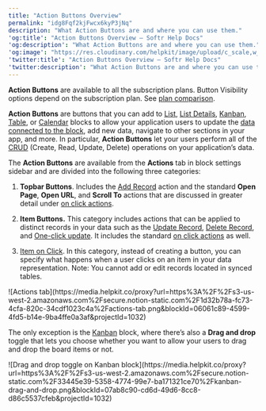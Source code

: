 ```yaml
---
title: "Action Buttons Overview"
permalink: "idg8Fqf2kjFwcx6kyP3jNq"
description: "What Action Buttons are and where you can use them."
'og:title': "Action Buttons Overview – Softr Help Docs"
'og:description': "What Action Buttons are and where you can use them."
'og:image': "https://res.cloudinary.com/helpkit/image/upload/c_scale,w_700,q_auto/v1674219840/softrdocs_meta_OG_Image_Url_258f31c013.png"
'twitter:title': "Action Buttons Overview – Softr Help Docs"
'twitter:description': "What Action Buttons are and where you can use them."
---
```

<Tip>**Action Buttons** are available to all the subscription plans. Button Visibility options depend on the subscription plan. See [plan comparison](https://www.softr.io/pricing). </Tip>

**Action Buttons** are buttons that you can add to [List](/building-blocks/vikC2AWEpQGkZd4jGyoVxo/list-block/pQhPYuA28VXr5tLLFBcbCU), [List Details](https://www.notion.so/19c85b4352da4f79bef36e82d78fc650), [Kanban](https://www.notion.so/3513ac5b44034e1093cf96231dde3997), [Table](https://www.notion.so/92aacbbfe80e41af8f43119403c2ffe7), or [Calendar](https://www.notion.so/cc2a9bc28a5a45a0be6385c5ba1b2dff) blocks to allow your application users to update the [data connected to the block](https://www.notion.so/4230abecf813402aa2926466c313290a), add new data, navigate to other sections in your app, and more. In particular, **Action Buttons** let your users perform all of the [CRUD](https://developer.mozilla.org/en-US/docs/Glossary/CRUD) (Create, Read, Update, Delete) operations on your application’s data.

The **Action Buttons** are available from the **Actions** tab in block settings sidebar and are divided into the following three categories:

1. **Topbar Buttons**. Includes the [Add Record](/actions/ntEfT9zSJk6aY54G6W5KGU/add-record/3LrUMpQY4BKfDDQj6eb8h8) action and the standard **Open Page**, **Open URL**, and **Scroll To** actions that are discussed in greater detail under [on click actions](/actions/ntEfT9zSJk6aY54G6W5KGU/item-on-click-actions/f1ns7phZfNNvgwXA6tTN3M).

2. **Item Buttons.** This category includes actions that can be applied to distinct records in your data such as the [Update Record](/actions/ntEfT9zSJk6aY54G6W5KGU/edit-record/irSJXPF1gCMXNmfsQFscvx), [Delete Record](/actions/ntEfT9zSJk6aY54G6W5KGU/delete-record/peV9LGdJbM9sKHKynqopkH), and [One-click update](/actions/ntEfT9zSJk6aY54G6W5KGU/one-click-update/8BaX5i6KLZhZCrSZERGnej). It includes the standard [on click actions](/actions/ntEfT9zSJk6aY54G6W5KGU/item-on-click-actions/f1ns7phZfNNvgwXA6tTN3M) as well.

3. [Item on Click](/actions/ntEfT9zSJk6aY54G6W5KGU/item-on-click-actions/f1ns7phZfNNvgwXA6tTN3M). In this category, instead of creating a button, you can specify what happens when a user clicks on an item in your data representation.
<Warning>Note: You cannot add or edit records located in synced tables.</Warning>
<Frame caption="Actions tab">![Actions tab](https://media.helpkit.co/proxy?url=https%3A%2F%2Fs3-us-west-2.amazonaws.com%2Fsecure.notion-static.com%2F1d32b78a-fc73-4cfa-820c-34cdf1023c4a%2Factions-tab.png&blockId=06061c89-4599-4fd5-b14e-9ba4ffe0a3af&projectId=1032)</Frame>

The only exception is the [Kanban](https://www.notion.so/3513ac5b44034e1093cf96231dde3997) block, where there’s also a **Drag and drop** toggle that lets you choose whether you want to allow your users to drag and drop the board items or not.
<Frame caption="Drag and drop toggle on Kanban block">![Drag and drop toggle on Kanban block](https://media.helpkit.co/proxy?url=https%3A%2F%2Fs3-us-west-2.amazonaws.com%2Fsecure.notion-static.com%2F33445e39-5358-4774-99e7-ba171321ce70%2Fkanban-drag-and-drop.png&blockId=07ab8c90-cd6d-49d6-8cc8-d86c5537cfeb&projectId=1032)</Frame>